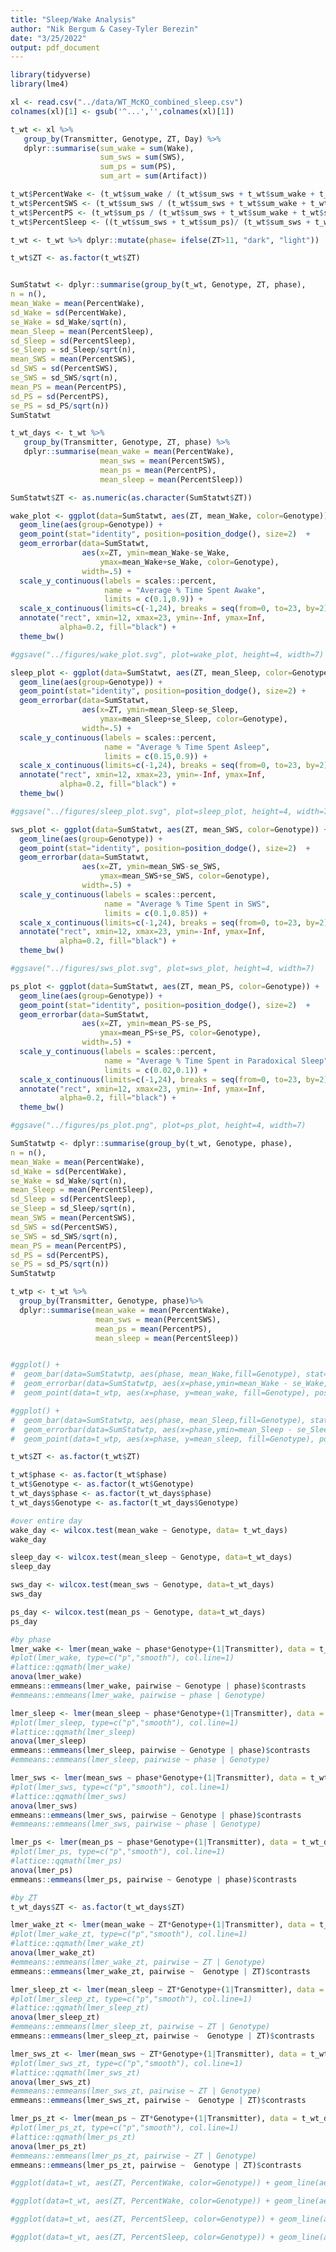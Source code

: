 ```yaml
---
title: "Sleep/Wake Analysis"
author: "Nik Bergum & Casey-Tyler Berezin"
date: "3/25/2022"
output: pdf_document
---
```


```r
library(tidyverse)
library(lme4)
```

```r
xl <- read.csv("../data/WT_McKO_combined_sleep.csv")
colnames(xl)[1] <- gsub('^...','',colnames(xl)[1])

t_wt <- xl %>%
   group_by(Transmitter, Genotype, ZT, Day) %>%
   dplyr::summarise(sum_wake = sum(Wake),
                    sum_sws = sum(SWS),
                    sum_ps = sum(PS),
                    sum_art = sum(Artifact))

t_wt$PercentWake <- (t_wt$sum_wake / (t_wt$sum_sws + t_wt$sum_wake + t_wt$sum_ps + t_wt$sum_art))
t_wt$PercentSWS <- (t_wt$sum_sws / (t_wt$sum_sws + t_wt$sum_wake + t_wt$sum_ps + t_wt$sum_art))
t_wt$PercentPS <- (t_wt$sum_ps / (t_wt$sum_sws + t_wt$sum_wake + t_wt$sum_ps + t_wt$sum_art))
t_wt$PercentSleep <- ((t_wt$sum_sws + t_wt$sum_ps)/ (t_wt$sum_sws + t_wt$sum_wake + t_wt$sum_ps + t_wt$sum_art))

t_wt <- t_wt %>% dplyr::mutate(phase= ifelse(ZT>11, "dark", "light"))

t_wt$ZT <- as.factor(t_wt$ZT)


SumStatwt <- dplyr::summarise(group_by(t_wt, Genotype, ZT, phase),
n = n(),
mean_Wake = mean(PercentWake),
sd_Wake = sd(PercentWake),
se_Wake = sd_Wake/sqrt(n),
mean_Sleep = mean(PercentSleep),
sd_Sleep = sd(PercentSleep),
se_Sleep = sd_Sleep/sqrt(n),
mean_SWS = mean(PercentSWS),
sd_SWS = sd(PercentSWS),
se_SWS = sd_SWS/sqrt(n),
mean_PS = mean(PercentPS),
sd_PS = sd(PercentPS),
se_PS = sd_PS/sqrt(n))
SumStatwt

t_wt_days <- t_wt %>%
   group_by(Transmitter, Genotype, ZT, phase) %>%
   dplyr::summarise(mean_wake = mean(PercentWake),
                    mean_sws = mean(PercentSWS),
                    mean_ps = mean(PercentPS),
                    mean_sleep = mean(PercentSleep))
```


```r
SumStatwt$ZT <- as.numeric(as.character(SumStatwt$ZT))

wake_plot <- ggplot(data=SumStatwt, aes(ZT, mean_Wake, color=Genotype)) +
  geom_line(aes(group=Genotype)) +
  geom_point(stat="identity", position=position_dodge(), size=2)  +
  geom_errorbar(data=SumStatwt,
                aes(x=ZT, ymin=mean_Wake-se_Wake,
                    ymax=mean_Wake+se_Wake, color=Genotype),
                width=.5) +
  scale_y_continuous(labels = scales::percent,
                     name = "Average % Time Spent Awake",
                     limits = c(0.1,0.9)) +
  scale_x_continuous(limits=c(-1,24), breaks = seq(from=0, to=23, by=2)) +
  annotate("rect", xmin=12, xmax=23, ymin=-Inf, ymax=Inf,
           alpha=0.2, fill="black") +
  theme_bw()

#ggsave("../figures/wake_plot.svg", plot=wake_plot, height=4, width=7)

sleep_plot <- ggplot(data=SumStatwt, aes(ZT, mean_Sleep, color=Genotype)) +
  geom_line(aes(group=Genotype)) +
  geom_point(stat="identity", position=position_dodge(), size=2) +
  geom_errorbar(data=SumStatwt,
                aes(x=ZT, ymin=mean_Sleep-se_Sleep,
                    ymax=mean_Sleep+se_Sleep, color=Genotype),
                width=.5) +
  scale_y_continuous(labels = scales::percent,
                     name = "Average % Time Spent Asleep",
                     limits = c(0.15,0.9)) +
  scale_x_continuous(limits=c(-1,24), breaks = seq(from=0, to=23, by=2)) +
  annotate("rect", xmin=12, xmax=23, ymin=-Inf, ymax=Inf,
           alpha=0.2, fill="black") +
  theme_bw()

#ggsave("../figures/sleep_plot.svg", plot=sleep_plot, height=4, width=7)

sws_plot <- ggplot(data=SumStatwt, aes(ZT, mean_SWS, color=Genotype)) +
  geom_line(aes(group=Genotype)) +
  geom_point(stat="identity", position=position_dodge(), size=2)  +
  geom_errorbar(data=SumStatwt,
                aes(x=ZT, ymin=mean_SWS-se_SWS,
                    ymax=mean_SWS+se_SWS, color=Genotype),
                width=.5) +
  scale_y_continuous(labels = scales::percent,
                     name = "Average % Time Spent in SWS",
                     limits = c(0.1,0.85)) +
  scale_x_continuous(limits=c(-1,24), breaks = seq(from=0, to=23, by=2)) +
  annotate("rect", xmin=12, xmax=23, ymin=-Inf, ymax=Inf,
           alpha=0.2, fill="black") +
  theme_bw()

#ggsave("../figures/sws_plot.svg", plot=sws_plot, height=4, width=7)

ps_plot <- ggplot(data=SumStatwt, aes(ZT, mean_PS, color=Genotype)) +
  geom_line(aes(group=Genotype)) +
  geom_point(stat="identity", position=position_dodge(), size=2)  +
  geom_errorbar(data=SumStatwt,
                aes(x=ZT, ymin=mean_PS-se_PS,
                    ymax=mean_PS+se_PS, color=Genotype),
                width=.5) +
  scale_y_continuous(labels = scales::percent,
                     name = "Average % Time Spent in Paradoxical Sleep",
                     limits = c(0.02,0.1)) +
  scale_x_continuous(limits=c(-1,24), breaks = seq(from=0, to=23, by=2)) +
  annotate("rect", xmin=12, xmax=23, ymin=-Inf, ymax=Inf,
           alpha=0.2, fill="black") +
  theme_bw()

#ggsave("../figures/ps_plot.png", plot=ps_plot, height=4, width=7)
```

```r
SumStatwtp <- dplyr::summarise(group_by(t_wt, Genotype, phase),
n = n(),
mean_Wake = mean(PercentWake),
sd_Wake = sd(PercentWake),
se_Wake = sd_Wake/sqrt(n),
mean_Sleep = mean(PercentSleep),
sd_Sleep = sd(PercentSleep),
se_Sleep = sd_Sleep/sqrt(n),
mean_SWS = mean(PercentSWS),
sd_SWS = sd(PercentSWS),
se_SWS = sd_SWS/sqrt(n),
mean_PS = mean(PercentPS),
sd_PS = sd(PercentPS),
se_PS = sd_PS/sqrt(n))
SumStatwtp

t_wtp <- t_wt %>%
  group_by(Transmitter, Genotype, phase)%>%
  dplyr::summarise(mean_wake = mean(PercentWake),
                   mean_sws = mean(PercentSWS),
                   mean_ps = mean(PercentPS),
                   mean_sleep = mean(PercentSleep))


#ggplot() + 
#  geom_bar(data=SumStatwtp, aes(phase, mean_Wake,fill=Genotype), stat="identity", position=position_dodge(width=0.5), width=0.5) +
#  geom_errorbar(data=SumStatwtp, aes(x=phase,ymin=mean_Wake - se_Wake, ymax=mean_Wake + se_Wake, fill=Genotype), position=position_dodge(width=0.5), width=.2,) + 
#  geom_point(data=t_wtp, aes(x=phase, y=mean_wake, fill=Genotype), position=position_dodge(width=0.5)) + scale_y_continuous(labels = scales::percent) + theme_bw()

#ggplot() + 
#  geom_bar(data=SumStatwtp, aes(phase, mean_Sleep,fill=Genotype), stat="identity", position=position_dodge(width=0.5), width=0.5) +
#  geom_errorbar(data=SumStatwtp, aes(x=phase,ymin=mean_Sleep - se_Sleep, ymax=mean_Sleep + se_Sleep, fill=Genotype), position=position_dodge(width=0.5), width=.2,) + 
#  geom_point(data=t_wtp, aes(x=phase, y=mean_sleep, fill=Genotype), position=position_dodge(width=0.5)) + scale_y_continuous(labels = scales::percent) + theme_bw()
```

```r
t_wt$ZT <- as.factor(t_wt$ZT)

t_wt$phase <- as.factor(t_wt$phase)
t_wt$Genotype <- as.factor(t_wt$Genotype)
t_wt_days$phase <- as.factor(t_wt_days$phase)
t_wt_days$Genotype <- as.factor(t_wt_days$Genotype)

#over entire day
wake_day <- wilcox.test(mean_wake ~ Genotype, data= t_wt_days)
wake_day

sleep_day <- wilcox.test(mean_sleep ~ Genotype, data=t_wt_days)
sleep_day

sws_day <- wilcox.test(mean_sws ~ Genotype, data=t_wt_days)
sws_day

ps_day <- wilcox.test(mean_ps ~ Genotype, data=t_wt_days)
ps_day

#by phase
lmer_wake <- lmer(mean_wake ~ phase*Genotype+(1|Transmitter), data = t_wt_days)
#plot(lmer_wake, type=c("p","smooth"), col.line=1)
#lattice::qqmath(lmer_wake)
anova(lmer_wake)
emmeans::emmeans(lmer_wake, pairwise ~ Genotype | phase)$contrasts
#emmeans::emmeans(lmer_wake, pairwise ~ phase | Genotype)

lmer_sleep <- lmer(mean_sleep ~ phase*Genotype+(1|Transmitter), data = t_wt_days)
#plot(lmer_sleep, type=c("p","smooth"), col.line=1)
#lattice::qqmath(lmer_sleep)
anova(lmer_sleep)
emmeans::emmeans(lmer_sleep, pairwise ~ Genotype | phase)$contrasts
#emmeans::emmeans(lmer_sleep, pairwise ~ phase | Genotype)

lmer_sws <- lmer(mean_sws ~ phase*Genotype+(1|Transmitter), data = t_wt_days)
#plot(lmer_sws, type=c("p","smooth"), col.line=1)
#lattice::qqmath(lmer_sws)
anova(lmer_sws)
emmeans::emmeans(lmer_sws, pairwise ~ Genotype | phase)$contrasts
#emmeans::emmeans(lmer_sws, pairwise ~ phase | Genotype)

lmer_ps <- lmer(mean_ps ~ phase*Genotype+(1|Transmitter), data = t_wt_days)
#plot(lmer_ps, type=c("p","smooth"), col.line=1)
#lattice::qqmath(lmer_ps)
anova(lmer_ps)
emmeans::emmeans(lmer_ps, pairwise ~ Genotype | phase)$contrasts

#by ZT
t_wt_days$ZT <- as.factor(t_wt_days$ZT)

lmer_wake_zt <- lmer(mean_wake ~ ZT*Genotype+(1|Transmitter), data = t_wt_days)
#plot(lmer_wake_zt, type=c("p","smooth"), col.line=1)
#lattice::qqmath(lmer_wake_zt)
anova(lmer_wake_zt)
#emmeans::emmeans(lmer_wake_zt, pairwise ~ ZT | Genotype)
emmeans::emmeans(lmer_wake_zt, pairwise ~  Genotype | ZT)$contrasts

lmer_sleep_zt <- lmer(mean_sleep ~ ZT*Genotype+(1|Transmitter), data = t_wt_days)
#plot(lmer_sleep_zt, type=c("p","smooth"), col.line=1)
#lattice::qqmath(lmer_sleep_zt)
anova(lmer_sleep_zt)
#emmeans::emmeans(lmer_sleep_zt, pairwise ~ ZT | Genotype)
emmeans::emmeans(lmer_sleep_zt, pairwise ~  Genotype | ZT)$contrasts

lmer_sws_zt <- lmer(mean_sws ~ ZT*Genotype+(1|Transmitter), data = t_wt_days)
#plot(lmer_sws_zt, type=c("p","smooth"), col.line=1)
#lattice::qqmath(lmer_sws_zt)
anova(lmer_sws_zt)
#emmeans::emmeans(lmer_sws_zt, pairwise ~ ZT | Genotype)
emmeans::emmeans(lmer_sws_zt, pairwise ~  Genotype | ZT)$contrasts

lmer_ps_zt <- lmer(mean_ps ~ ZT*Genotype+(1|Transmitter), data = t_wt_days)
#plot(lmer_ps_zt, type=c("p","smooth"), col.line=1)
#lattice::qqmath(lmer_ps_zt)
anova(lmer_ps_zt)
#emmeans::emmeans(lmer_ps_zt, pairwise ~ ZT | Genotype)
emmeans::emmeans(lmer_ps_zt, pairwise ~  Genotype | ZT)$contrasts
```


```r
#ggplot(data=t_wt, aes(ZT, PercentWake, color=Genotype)) + geom_line(aes(group=Transmitter)) + geom_point() + scale_y_continuous(labels = scales::percent)

#ggplot(data=t_wt, aes(ZT, PercentWake, color=Genotype)) + geom_line(aes(group=1)) + geom_point(stat="identity", position=position_dodge(), size=2) + facet_wrap(~Transmitter, ncol=4) + scale_y_continuous(labels = scales::percent)

#ggplot(data=t_wt, aes(ZT, PercentSleep, color=Genotype)) + geom_line(aes(group=Transmitter)) + geom_point()+ scale_y_continuous(labels = scales::percent)

#ggplot(data=t_wt, aes(ZT, PercentSleep, color=Genotype)) + geom_line(aes(group=1)) + geom_point(stat="identity", position=position_dodge(), size=2) + facet_wrap(~Transmitter, ncol = 4) + scale_y_continuous(labels = scales::percent)
```
